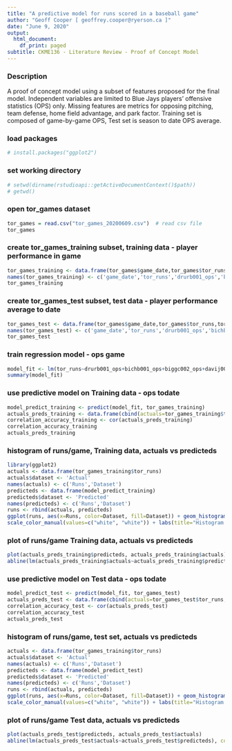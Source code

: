 ```yaml
---
title: "A predictive model for runs scored in a baseball game"
author: "Geoff Cooper [ geoffrey.cooper@ryerson.ca ]"
date: "June 9, 2020"
output:
  html_document:
    df_print: paged
subtitle: CKME136 - Literature Review - Proof of Concept Model
---
```

### Description
A proof of concept model using a subset of features proposed for the final model. Independent variables are limited to Blue Jays players' offensive statistics (OPS) only. Missing features are metrics for opposing pitching, team defense, home field advantage, and park factor. Training set is composed of game-by-game OPS, Test set is season to date OPS average.

### load packages
```r
# install.packages("ggplot2")
```

### set working directory
```r
# setwd(dirname(rstudioapi::getActiveDocumentContext()$path))
# getwd() 
```

### open tor_games dataset
```r
tor_games = read.csv("tor_games_20200609.csv")  # read csv file 
tor_games
```

### create tor_games_training subset, training data - player performance in game
```r
tor_games_training <- data.frame(tor_games$game_date,tor_games$tor_runs,tor_games$drurb001_ops_game,tor_games$bichb001_ops_game,tor_games$biggc002_ops_game,tor_games$davij007_ops_game,tor_games$fishd001_ops_game,tor_games$galvf001_ops_game,tor_games$gricr001_ops_game,tor_games$guerv002_ops_game,tor_games$hernt002_ops_game,tor_games$gurrl001_ops_game,tor_games$jansd001_ops_game,tor_games$maill001_ops_game,tor_games$mcgur002_ops_game,tor_games$mckib001_ops_game,tor_games$pillk001_ops_game,tor_games$smoaj001_ops_game,tor_games$sogae001_ops_game,tor_games$tellr001_ops_game)
names(tor_games_training) <- c('game_date','tor_runs','drurb001_ops','bichb001_ops','biggc002_ops','davij007_ops','fishd001_ops','galvf001_ops','gricr001_ops','guerv002_ops','hernt002_ops','gurrl001_ops','jansd001_ops','maill001_ops','mcgur002_ops','mckib001_ops','pillk001_ops','smoaj001_ops','sogae001_ops','tellr001_ops')
tor_games_training
```

### create tor_games_test subset, test data - player performance average to date
```r
tor_games_test <- data.frame(tor_games$game_date,tor_games$tor_runs,tor_games$drurb001_ops_todate,tor_games$bichb001_ops_todate,tor_games$biggc002_ops_todate,tor_games$davij007_ops_todate,tor_games$fishd001_ops_todate,tor_games$galvf001_ops_todate,tor_games$gricr001_ops_todate,tor_games$guerv002_ops_todate,tor_games$hernt002_ops_todate,tor_games$gurrl001_ops_todate,tor_games$jansd001_ops_todate,tor_games$maill001_ops_todate,tor_games$mcgur002_ops_todate,tor_games$mckib001_ops_todate,tor_games$pillk001_ops_todate,tor_games$smoaj001_ops_todate,tor_games$sogae001_ops_todate,tor_games$tellr001_ops_todate)
names(tor_games_test) <- c('game_date','tor_runs','drurb001_ops','bichb001_ops','biggc002_ops','davij007_ops','fishd001_ops','galvf001_ops','gricr001_ops','guerv002_ops','hernt002_ops','gurrl001_ops','jansd001_ops','maill001_ops','mcgur002_ops','mckib001_ops','pillk001_ops','smoaj001_ops','sogae001_ops','tellr001_ops')
tor_games_test
```

### train regression model - ops game
```r
model_fit <- lm(tor_runs~drurb001_ops+bichb001_ops+biggc002_ops+davij007_ops+fishd001_ops+galvf001_ops+gricr001_ops+guerv002_ops+hernt002_ops+gurrl001_ops+jansd001_ops+maill001_ops+mcgur002_ops+mckib001_ops+pillk001_ops+smoaj001_ops+sogae001_ops+tellr001_ops, tor_games_training)
summary(model_fit)
```

### use predictive model on Training data - ops todate
```r
model_predict_training <- predict(model_fit, tor_games_training)
actuals_preds_training <- data.frame(cbind(actuals=tor_games_training$tor_runs, predicteds=model_predict_training))
correlation_accuracy_training <- cor(actuals_preds_training)
correlation_accuracy_training
actuals_preds_training
```
### histogram of runs/game, Training data, actuals vs predicteds
```r
library(ggplot2)
actuals <- data.frame(tor_games_training$tor_runs)
actuals$dataset <- 'Actual'
names(actuals) <- c('Runs','Dataset')
predicteds <- data.frame(model_predict_training)
predicteds$dataset <- 'Predicted'
names(predicteds) <- c('Runs','Dataset')
runs <- rbind(actuals, predicteds)
ggplot(runs, aes(x=Runs, color=Dataset, fill=Dataset)) + geom_histogram(binwidth=1, alpha=0.5, position="dodge") + scale_fill_manual(values=c("darkblue", "lightblue")) + 
scale_color_manual(values=c("white", "white")) + labs(title="Histogram of Runs/Game by Toronto Blue Jays (2019 Season)\nActuals vs Training Set",x="Runs", y="Count") + theme_classic()
```

### plot of runs/game Training data, actuals vs predicteds
```r
plot(actuals_preds_training$predicteds, actuals_preds_training$actuals)
abline(lm(actuals_preds_training$actuals~actuals_preds_training$predicteds), col="red")
```

### use predictive model on Test data - ops todate
```r
model_predict_test <- predict(model_fit, tor_games_test)
actuals_preds_test <- data.frame(cbind(actuals=tor_games_test$tor_runs, predicteds=model_predict_test))
correlation_accuracy_test <- cor(actuals_preds_test)
correlation_accuracy_test
actuals_preds_test
```

### histogram of runs/game, test set, actuals vs predicteds
```r
actuals <- data.frame(tor_games_training$tor_runs)
actuals$dataset <- 'Actual'
names(actuals) <- c('Runs','Dataset')
predicteds <- data.frame(model_predict_test)
predicteds$dataset <- 'Predicted'
names(predicteds) <- c('Runs','Dataset')
runs <- rbind(actuals, predicteds)
ggplot(runs, aes(x=Runs, color=Dataset, fill=Dataset)) + geom_histogram(binwidth=1, alpha=0.5, position="dodge") + scale_fill_manual(values=c("darkblue", "lightblue")) + 
scale_color_manual(values=c("white", "white")) + labs(title="Histogram of Runs/Game by Toronto Blue Jays (2019 Season)\nActuals vs Test Set",x="Runs", y="Count") + theme_classic()
```

### plot of runs/game Test data, actuals vs predicteds
```r
plot(actuals_preds_test$predicteds, actuals_preds_test$actuals)
abline(lm(actuals_preds_test$actuals~actuals_preds_test$predicteds), col="red")
```

